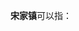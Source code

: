 '''宋家镇'''可以指：
{{PRC admin/disambig|37/14/21/103/000|51/10/25/113/000|61/09/29/105/000}}
{{disambig|cat=三字中国镇名消歧义}}